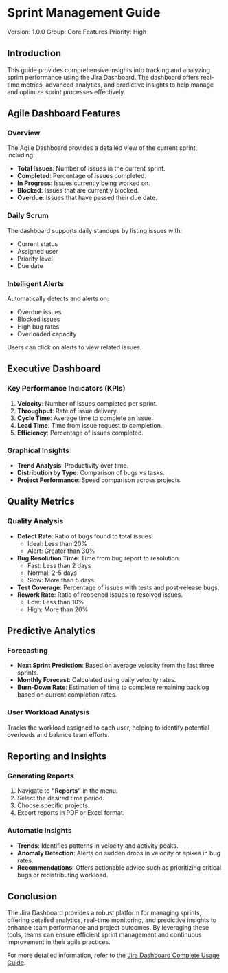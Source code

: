 # Sprint Management Guide

Version: 1.0.0
Group: Core Features
Priority: High

## Introduction

This guide provides comprehensive insights into tracking and analyzing sprint performance using the Jira Dashboard. The dashboard offers real-time metrics, advanced analytics, and predictive insights to help manage and optimize sprint processes effectively.

## Agile Dashboard Features

### Overview

The Agile Dashboard provides a detailed view of the current sprint, including:

- **Total Issues**: Number of issues in the current sprint.
- **Completed**: Percentage of issues completed.
- **In Progress**: Issues currently being worked on.
- **Blocked**: Issues that are currently blocked.
- **Overdue**: Issues that have passed their due date.

### Daily Scrum

The dashboard supports daily standups by listing issues with:

- Current status
- Assigned user
- Priority level
- Due date

### Intelligent Alerts

Automatically detects and alerts on:

- Overdue issues
- Blocked issues
- High bug rates
- Overloaded capacity

Users can click on alerts to view related issues.

## Executive Dashboard

### Key Performance Indicators (KPIs)

1. **Velocity**: Number of issues completed per sprint.
2. **Throughput**: Rate of issue delivery.
3. **Cycle Time**: Average time to complete an issue.
4. **Lead Time**: Time from issue request to completion.
5. **Efficiency**: Percentage of issues completed.

### Graphical Insights

- **Trend Analysis**: Productivity over time.
- **Distribution by Type**: Comparison of bugs vs tasks.
- **Project Performance**: Speed comparison across projects.

## Quality Metrics

### Quality Analysis

- **Defect Rate**: Ratio of bugs found to total issues.
  - Ideal: Less than 20%
  - Alert: Greater than 30%
- **Bug Resolution Time**: Time from bug report to resolution.
  - Fast: Less than 2 days
  - Normal: 2-5 days
  - Slow: More than 5 days
- **Test Coverage**: Percentage of issues with tests and post-release bugs.
- **Rework Rate**: Ratio of reopened issues to resolved issues.
  - Low: Less than 10%
  - High: More than 20%

## Predictive Analytics

### Forecasting

- **Next Sprint Prediction**: Based on average velocity from the last three sprints.
- **Monthly Forecast**: Calculated using daily velocity rates.
- **Burn-Down Rate**: Estimation of time to complete remaining backlog based on current completion rates.

### User Workload Analysis

Tracks the workload assigned to each user, helping to identify potential overloads and balance team efforts.

## Reporting and Insights

### Generating Reports

1. Navigate to **"Reports"** in the menu.
2. Select the desired time period.
3. Choose specific projects.
4. Export reports in PDF or Excel format.

### Automatic Insights

- **Trends**: Identifies patterns in velocity and activity peaks.
- **Anomaly Detection**: Alerts on sudden drops in velocity or spikes in bug rates.
- **Recommendations**: Offers actionable advice such as prioritizing critical bugs or redistributing workload.

## Conclusion

The Jira Dashboard provides a robust platform for managing sprints, offering detailed analytics, real-time monitoring, and predictive insights to enhance team performance and project outcomes. By leveraging these tools, teams can ensure efficient sprint management and continuous improvement in their agile practices.

For more detailed information, refer to the [Jira Dashboard Complete Usage Guide](https://gitdocai-data/organization/org-3b5b9a00-5655-4c1f-96df-503f2619fb1c/repositories/jira-dash/GUIA_USO_COMPLETO.md).
